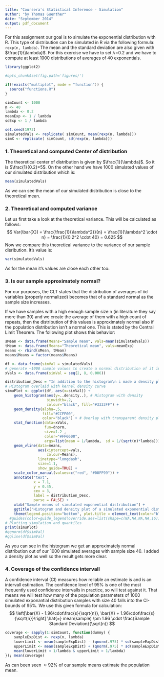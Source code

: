 ```yaml
---
title: "Coursera's Statistical Inference - Simulation"
author: "by Thomas Guenther"
date: "September 2014"
output: pdf_document
---
```


For this assignment our goal is to simulate the exponential distribution with R. This type of distribution can be simulated in R via the following formula: `rexp(n, lambda)`. The mean and the standard deviation are also given with $\frac{1}{\lambda}$. For this exercise we have to set $\lambda$=0.2 and we have to compute at least 1000 distributions of averages of 40 exponentials. 

```r
library(ggplot2)

#opts_chunk$set(fig.path='figures/')

if(!exists("multiplot", mode = "function")) {
  source("functions.R")
}

simCount <- 1000
n <- 40
lambda <- 0.2
meanExp <- 1 / lambda
sdExp <- 1 / lambda

set.seed(1972)
simulatedVals <- replicate( simCount, mean(rexp(n, lambda)))
simX <- replicate( simCount, sd(rexp(n, lambda)))
````
### 1. Theoretical and computed Center of distribution

The theoretical center of distribution is given by $\frac{1}{\lambda}$. So it is $\frac{1}{0.2}=5$. On the other hand we have 1000 simulated values of our simulated distribution which is:

```r
mean(simulatedVals)
```

As we can see the mean of our simulated distribution is close to the theoretical mean.

### 2. Theoretical and computed variance

Let us first take a look at the theoretical variance. This will be calculated as follows:
$$ Var(\bar{X}) = \frac{\frac{1}{\lambda^2}}{n} = \frac{1}{\lambda^2 \cdot n} = \frac{1}{0.2^2 \cdot 40} = 0.625 $$
Now we compare this theoretical variance to the variance of our sample disribution. It's value is:
```r
var(simulatedVals)
```

As for the mean it's values are close each other too.

### 3. Is our sample approximately normal?

For our purposes, the CLT states that the distribution of averages of iid variables (properly normalized) becomes that of a standard normal as the sample size increases.

If we have samples with a high enough sample size n (in literature they say more than 30) and we create the average of them with a high count of repeats, then the distribution of this values is approximately normal also if the population distribution isn't a normal one. This is stated by the Central Limit Theorem.
The following plot shows this behavior:

```r
sMean <- data.frame(Means="Sample mean", vals=mean(simulatedVals))
tMean <- data.frame(Means="Theoretical mean", vals=meanExp)
means <- rbind(sMean, tMean)
means$Means = factor(means$Means)

df <- data.frame(simVal = simulatedVals)
# generate ~1000 sample values to create a normal distribution of it in the plot
xVals <- data.frame(simVal = seq(2, 8, 0.006))

distribution_Desc = "In addition to the histogram\n i made a density plot and\n added a normal plot (in orange)\n it's center of distribution\n is 1/lambda = 5"
# Histogram overlaid with kernel density curve
simuPlot <- ggplot(df, aes(x=simVal)) + 
    geom_histogram(aes(y=..density..), # Histogram with density
                   binwidth=.2,
                   colour="black", fill="#3333FF") +
    geom_density(alpha=.5,
                 fill="#CCFF00",
                 color="black") + # Overlay with transparent density plot
    stat_function(data=xVals,
                  fun=dnorm,
                  size=1.2 ,
                  color="#FF6600",
                  args=list(mean = 1/lambda,  sd = 1/(sqrt(n)*lambda))) +
    geom_vline(data=means,
               aes(xintercept=vals,
                   colour=Means),
               linetype="longdash",
               size=1.1,
               show_guide=TRUE) +
    scale_color_manual(values=c("red", "#00FF99")) +
    annotate("text",
             x = 7.1,
             y = 0.45,
             cex = 3,
             label = distribution_Desc,
             parse = FALSE) +
    xlab("Sample means of simulated exponential distribution") +
    ggtitle("Histogram and density plot of a simulated exponential distribution\nwith sample size of 40 and a simulation count of 1000") +
    theme(legend.position="bottom", plot.title = element_text(color="blue", size=11, vjust=1.0))
  #guides(color=guide_legend(override.aes=list(shape=c(NA,NA,NA,NA,16))))
# Plotting simulation and quantiles
print(simuPlot)
#qqnorm(df$simVal)
#qqline(df$simVal)
```

As you can see in the histogram we get an approximately normal distribution out of our 1000 simulated averages with sample size 40. I added a density plot as well so the result gets more clear.

### 4. Coverage of the confidence intervall

A confidence interval (CI) measures how reliable an estimate is and is an intervall estimation. The confidence level of 95% is one of the most frequently used confidence intervalls in practice, so will test against it.
That means we will test how many of the population parameters of 1000 simulated exponantial distribution samples with size 40 falls into the CI-bounds of 95%. We use this given formula for calculation:
$$ \left[\bar{X} - 1.96\cdot\frac{s}{\sqrt{n}}, \bar{X} + 1.96\cdot\frac{s}{\sqrt{n}}\right] \hat{=}  mean(sample) \pm 1.96 \cdot \frac{Sample Standard Deviation}{\sqrt(n)} $$

```r
coverage <- sapply(1:simCount, function(dummy) {
    sampleExpDist <- rexp(n, lambda)
    lowerLimit <- mean(sampleExpDist) - (qnorm(.975) * sd(sampleExpDist)/sqrt(n))
    upperLimit <- mean(sampleExpDist) + (qnorm(.975) * sd(sampleExpDist)/sqrt(n))
    mean(lowerLimit < 1/lambda & upperLimit > 1/lambda)
}); mean(coverage)
```

As can been seen $\approx 92\%$ of our sample means estimate the population mean.